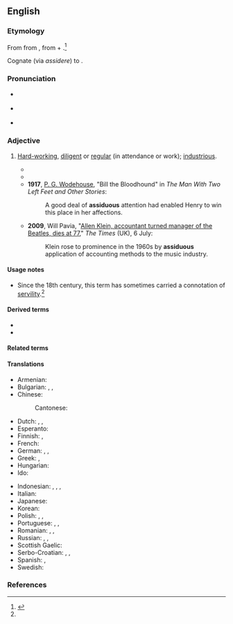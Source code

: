 ==English==

===Etymology===
{{root|en|ine-pro|*sed-}}
From {{uder|en|la|assiduus}} from {{m|la|assidere||to sit down to}}, from {{m|la|ad-||to}} + {{m|la|sedere||to sit}}.<ref name="OEtD">{{R:Online Etymology Dictionary}}</ref>

Cognate (via ''assidere'') to {{m|en|assess}}.

===Pronunciation===
* {{a|UK}} {{IPA|en|/əˈsɪdjuːəs/}}
* {{a|GenAm}} {{IPA|en|/əˈsɪdʒuːəs/}}
* {{audio|en|en-us-assiduous.ogg|Audio (US)}}

===Adjective===
{{en-adj}}

# [[hard-working|Hard-working]], [[diligent]] or [[regular]] (in attendance or work); [[industrious]].
#: {{syn|en|meticulous|diligent|sedulous|Thesaurus:industrious}}
#* {{quote-text|en|year=1831|author={{w|Sir Walter Scott}}|title=The Surgeon's Daughter|chapter=2|passage=He was officious in the right time and place, quiet as a lamb when his patron seemed inclined to study or to muse, active and '''assiduous''' to assist or divert him whenever it seemed to be wished.}}
#* {{quote-text|en|year=1880|author={{w|Henry James}}|title=Washington Square|chapter=33|passage=He died after three weeks' illness, during which Mrs. Penniman, as well as his daughter, had been '''assiduous''' at his bedside.}}
#* '''1917''', [[w:P. G. Wodehouse|P. G. Wodehouse]], "Bill the Bloodhound" in ''The Man With Two Left Feet and Other Stories'':
#*: A good deal of '''assiduous''' attention had enabled Henry to win this place in her affections.
#* '''2009''', Will Pavia, "[http://entertainment.timesonline.co.uk/tol/arts_and_entertainment/music/article6644590.ece Allen Klein, accountant turned manager of the Beatles, dies at 77]," ''The Times'' (UK), 6 July:
#*: Klein rose to prominence in the 1960s by '''assiduous''' application of accounting methods to the music industry.

====Usage notes====
* Since the 18th century, this term has sometimes carried a connotation of [[servility]].<ref name="OEtD" />

====Derived terms====
* {{l|en|assiduously}}
* {{l|en|assiduousness}}

====Related terms====
{{rootsee|en|sed}}

====Translations====
{{trans-top|hard-working, diligent}}
* Armenian: {{t+|hy|աշխատասեր}}
* Bulgarian: {{t+|bg|усърден}}, {{t+|bg|прилежен}}, {{t+|bg|старателен}}
* Chinese:
*: Cantonese: {{t|yue|努力|tr=nou5 lik6 ge3|alt=努力嘅}}
* Dutch: {{t+|nl|ijverig}}, {{t+|nl|vlijtig}}, {{t+|nl|betrouwbaar}}
* Esperanto: {{t+|eo|asidua}}
* Finnish: {{t+|fi|ahkera}}, {{t+|fi|uuttera}}
* French: {{t+|fr|assidu}}
* German: {{t+|de|fleißig}}, {{t|de|geflissen}}, {{t+|de|gewissenhaft}}
* Greek: {{t+|el|επιμελής|m|f|sc=Grek}}, {{t+|el|εργατικός|m|sc=Grek}} {{qualifier|industrious}}
* Hungarian: {{t+|hu|kötelességtudó}}
* Ido: {{t+|io|asidua}}
{{trans-mid}}
* Indonesian: {{t+|id|tekun}}, {{t+|id|giat}}, {{t+|id|rajin}}, {{t|id|kerja keras}}
* Italian: {{t+|it|assiduo}}
* Japanese: {{t+|ja|真面目|tr=まじめ, majime}}
* Korean: {{t|ko|부지런한}}
* Polish: {{t+|pl|gorliwy}}, {{t+|pl|sumienny}}, {{t+|pl|wytrwały}}
* Portuguese: {{t+|pt|assíduo}}, {{t+|pt|trabalhador}}, {{t+|pt|diligente}}
* Romanian: {{t+|ro|asiduu}}, {{t+|ro|stăruitor|m|n}}, {{t+|ro|harnic|m|n}}
* Russian: {{t+|ru|стара́тельный}}, {{t+|ru|приле́жный}}, {{t+|ru|усе́рдный}}
* Scottish Gaelic: {{t|gd|leanmhainneach}}
* Serbo-Croatian: {{t+|sh|prilježno|n}}, {{t+|sh|usrdno|n}}, {{t+|sh|marno|n}}
* Spanish: {{t+|es|asiduo}}, {{t+|es|diligente}}
* Swedish: {{t+|sv|flitig}}
{{trans-bottom}}

===References===
<references/>
{{C|en|Personality}}